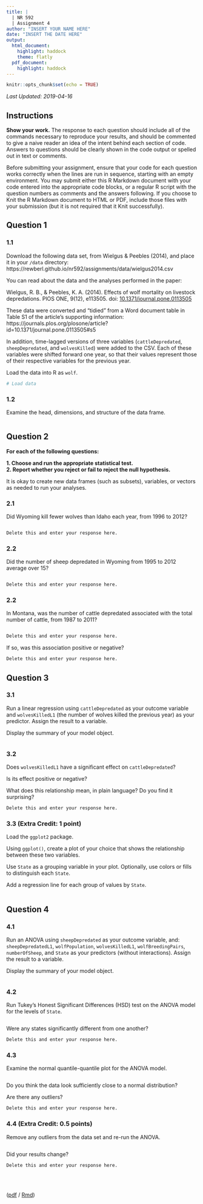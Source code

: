 ```yaml
---
title: |
  | NR 592
  | Assignment 4
author: "INSERT YOUR NAME HERE"
date: "INSERT THE DATE HERE"
output:
  html_document:
    highlight: haddock
    theme: flatly
  pdf_document:
    highlight: haddock
---
```


```r
knitr::opts_chunk$set(echo = TRUE)
```

_Last Updated: 2019-04-16_

## Instructions

**Show your work.** The response to each question should include all of the commands necessary to reproduce your results, and should be commented to give a naive reader an idea of the intent behind each section of code. Answers to questions should be clearly shown in the code output or spelled out in text or comments.

Before submitting your assignment, ensure that your code for each question works correctly when the lines are run in sequence, starting with an empty environment. You may submit either this R Markdown document with your code entered into the appropriate code blocks, or a regular R script with the question numbers as comments and the answers following. If you choose to Knit the R Markdown document to HTML or PDF, include those files with your submission (but it is not required that it Knit successfully).


## Question 1

### 1.1

Download the following data set, from Wielgus & Peebles (2014), and place it in your `/data` directory: https://rewberl.github.io/nr592/assignments/data/wielgus2014.csv

You can read about the data and the analyses performed in the paper:

Wielgus, R. B., & Peebles, K. A. (2014). Effects of wolf mortality on livestock depredations. PlOS ONE, 9(12), e113505. doi: [10.1371/journal.pone.0113505](https://doi.org/10.1371/journal.pone.0113505)

These data were converted and "tidied" from a Word document table in Table S1 of the article's supporting information: https://journals.plos.org/plosone/article?id=10.1371/journal.pone.0113505#s5

In addition, time-lagged versions of three variables (`cattleDepredated`, `sheepDepredated`, and `wolvesKilled`) were added to the CSV. Each of these variables were shifted forward one year, so that their values represent those of their respective variables for the previous year.

Load the data into R as `wolf`.

```r
# Load data
```

### 1.2

Examine the head, dimensions, and structure of the data frame.

```r

```


## Question 2

**For each of the following questions:**  

**1. Choose and run the appropriate statistical test.**  
**2. Report whether you reject or fail to reject the null hypothesis.**  

It is okay to create new data frames (such as subsets), variables, or vectors as needed to run your analyses.

### 2.1

Did Wyoming kill fewer wolves than Idaho each year, from 1996 to 2012?

```r

```

```r
Delete this and enter your response here.
```

### 2.2

Did the number of sheep depredated in Wyoming from 1995 to 2012 average over 15?

```r

```

```r
Delete this and enter your response here.
```

### 2.2

In Montana, was the number of cattle depredated associated with the total number of cattle, from 1987 to 2011?

```r

```

```r
Delete this and enter your response here.
```

If so, was this association positive or negative?

```r
Delete this and enter your response here.
```


## Question 3

### 3.1

Run a linear regression using `cattleDepredated` as your outcome variable and `wolvesKilledL1` (the number of wolves killed the previous year) as your predictor. Assign the result to a variable.

Display the summary of your model object.

```r

```

### 3.2

Does `wolvesKilledL1` have a significant effect on `cattleDepredated`?

Is its effect positive or negative?

What does this relationship mean, in plain language? Do you find it surprising?

```r
Delete this and enter your response here.
```

### 3.3 (**Extra Credit**: 1 point)

Load the `ggplot2` package.

Using `ggplot()`, create a plot of your choice that shows the relationship between these two variables.

Use `State` as a grouping variable in your plot. Optionally, use colors or fills to distinguish each `State`.

Add a regression line for each group of values by `State`.

```r

```


## Question 4

### 4.1

Run an ANOVA using `sheepDepredated` as your outcome variable, and: `sheepDepredatedL1`, `wolfPopulation`, `wolvesKilledL1`, `wolfBreedingPairs`, `numberOfSheep`, and `State` as your predictors (without interactions). Assign the result to a variable.

Display the summary of your model object.

```r

```

### 4.2

Run Tukey's Honest Significant Differences (HSD) test on the ANOVA model for the levels of `State`.

```r

```

Were any states significantly different from one another?

```r
Delete this and enter your response here.
```

### 4.3

Examine the normal quantile-quantile plot for the ANOVA model.

```r

```

Do you think the data look sufficiently close to a normal distribution?

Are there any outliers?

```r
Delete this and enter your response here.
```

### 4.4 (**Extra Credit**: 0.5 points)

Remove any outliers from the data set and re-run the ANOVA.

```r

```

Did your results change?
 
```r
Delete this and enter your response here.
```


<br><br>


([pdf](./assignment4.pdf) / [Rmd](./assignment4.Rmd))

<div class="tocify-extend-page" data-unique="tocify-extend-page" style="height: 0;"></div>